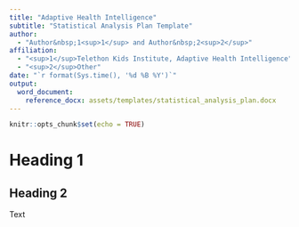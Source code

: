 ```yaml
---
title: "Adaptive Health Intelligence"
subtitle: "Statistical Analysis Plan Template"
author:
  - "Author&nbsp;1<sup>1</sup> and Author&nbsp;2<sup>2</sup>"
affiliation:
  - "<sup>1</sup>Telethon Kids Institute, Adaptive Health Intelligence"
  - "<sup>2</sup>Other"
date: "`r format(Sys.time(), '%d %B %Y')`"
output:
  word_document:
    reference_docx: assets/templates/statistical_analysis_plan.docx
---
```


```r
knitr::opts_chunk$set(echo = TRUE)
```


# Heading 1

## Heading 2

Text